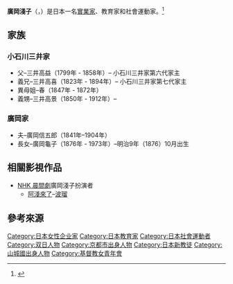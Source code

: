 {{Request translation|ja}}
'''廣岡淺子'''（{{jpn|j=広岡 浅子|kn=ひろおか あさこ}}，{{bd|1849年|10月18日|1919年|1月14日|}}）是日本一名[[實業家|實業家]]、教育家和社會運動家。<ref>{{cite web|url=http://www.sankei.com/west/news/150427/wst1504270018-n1.html|title=１００年を経てよみがえる女傑…朝ドラのモデルは豪商、日本女子大創立にも尽力|work=產經新聞|date=2015-04-27|accessdate=2016-09-24|archive-date=2021-04-13|archive-url=https://web.archive.org/web/20210413154823/https://www.sankei.com/west/news/150427/wst1504270018-n1.html|dead-url=no}}</ref>

== 家族 ==
=== 小石川三井家 ===
* 父–三井高益（1799年 - 1858年）– 小石川三井家第六代家主
* 義兄–三井高喜（1823年 - 1894年）– 小石川三井家第七代家主
*異母姐–春（1847年 - 1872年）
*義甥–三井高景（1850年 - 1912年）–
=== 廣岡家 ===
* 夫–廣岡信五郎（1841年–1904年）
* 長女–廣岡龜子（1876年 - 1973年）–明治9年（1876）10月出生

== 相關影視作品 ==
* [[連續電視小說|NHK 晨間劇]]廣岡淺子扮演者
** [[阿淺來了|阿淺來了]]–[[波瑠|波瑠]]

== 參考來源 ==
{{reflist}}

{{japan-bio-stub}}
{{normdaten}}
{{DEFAULTSORT:Hirooka Asako}}
[[Category:日本女性企业家|Category:日本女性企业家]]
[[Category:日本教育家|Category:日本教育家]]
[[Category:日本社會運動者|Category:日本社會運動者]]
[[Category:双日人物|Category:双日人物]]
[[Category:京都市出身人物|Category:京都市出身人物]]
[[Category:日本新教徒|Category:日本新教徒]]
[[Category:山城國出身人物|Category:山城國出身人物]]
[[Category:基督教女青年會|Category:基督教女青年會]]